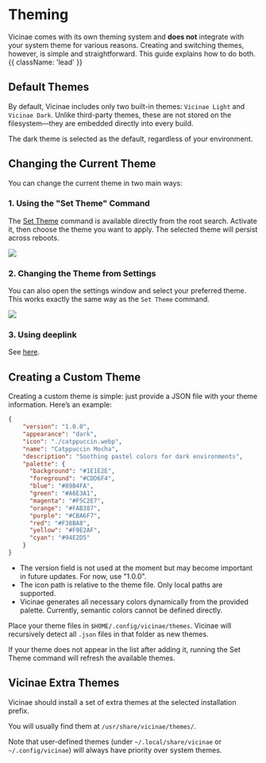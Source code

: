 # Theming

Vicinae comes with its own theming system and **does not** integrate with your system theme for various reasons. Creating and switching themes, however, is simple and straightforward. This guide explains how to do both. {{ className: 'lead' }}

## Default Themes

By default, Vicinae includes only two built-in themes: `Vicinae Light` and `Vicinae Dark`. Unlike third-party themes, these are not stored on the filesystem—they are embedded directly into every build.  

The dark theme is selected as the default, regardless of your environment.

## Changing the Current Theme

You can change the current theme in two main ways:

### 1. Using the "Set Theme" Command

The [Set Theme](vicinae://extensions/vicinae/theme/set) command is available directly from the root search. Activate it, then choose the theme you want to apply. The selected theme will persist across reboots.

<img src="/vicinae-set-theme.webp" />

### 2. Changing the Theme from Settings

You can also open the settings window and select your preferred theme. This works exactly the same way as the `Set Theme` command.

<img src="/vicinae-set-theme-settings.webp" />

### 3. Using deeplink

See [here](/deeplinks#set-theme).

## Creating a Custom Theme

Creating a custom theme is simple: just provide a JSON file with your theme information. Here’s an example:

```json
{
	"version": "1.0.0",
	"appearance": "dark",
	"icon": "./catppuccin.webp",
	"name": "Catppuccin Mocha",
	"description": "Soothing pastel colors for dark environments",
	"palette": {
	  "background": "#1E1E2E",
	  "foreground": "#CDD6F4",
	  "blue": "#89B4FA",
	  "green": "#A6E3A1",
	  "magenta": "#F5C2E7",
	  "orange": "#FAB387",
	  "purple": "#CBA6F7",
	  "red": "#F38BA8",
	  "yellow": "#F9E2AF",
	  "cyan": "#94E2D5"
	}
}
```

- The version field is not used at the moment but may become important in future updates. For now, use "1.0.0".
- The icon path is relative to the theme file. Only local paths are supported.
- Vicinae generates all necessary colors dynamically from the provided palette. Currently, semantic colors cannot be defined directly.

Place your theme files in `$HOME/.config/vicinae/themes`. Vicinae will recursively detect all `.json` files in that folder as new themes.

<Note>
If your theme does not appear in the list after adding it, running the Set Theme command will refresh the available themes.
</Note>

## Vicinae Extra Themes

Vicinae should install a set of extra themes at the selected installation prefix.

You will usually find them at `/usr/share/vicinae/themes/`.

Note that user-defined themes (under `~/.local/share/vicinae` or `~/.config/vicinae`) will always have priority over system themes.
